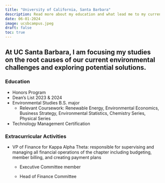 ```yaml
---
title: "University of California, Santa Barbara"
description: Read more about my education and what lead me to my current academic interests!
date: 06-01-2024
image: ucsbcampus.jpeg
draft: false
toc: true
---
```


## At UC Santa Barbara, I am focusing my studies on the root causes of our current environmental challenges and exploring potential solutions.

### Education

-   Honors Program
-   Dean's List 2023 & 2024
-   Environmental Studies B.S. major
    -   Relevant Coursework: Renewable Energy, Environmental Economics, Business Strategy, Environmental Statistics, Chemistry Series, Physical Series
-   Technology Management Certification

### Extracurricular Activities

-   VP of Finance for Kappa Alpha Theta: responsible for supervising and managing all financial operations of the chapter including budgeting, member billing, and creating payment plans
    -   Executive Committee member

    -   Head of Finance Committee
